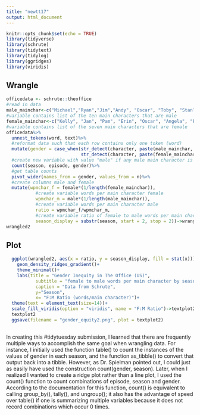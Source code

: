 ```yaml
---
title: "newtt17"
output: html_document
---
```


```r
knitr::opts_chunk$set(echo = TRUE)
library(tidyverse)
library(schrute)
library(tidytext)
library(tidylog)
library(ggridges)
library(viridis)
```

## Wrangle

```r
officedata <- schrute::theoffice
#read in data
male_mainchar<-c("Michael","Ryan","Jim","Andy", "Oscar", "Toby", "Stanley", "Dwight", "Kevin", "Darryl")
#variable contains list of the ten main characters that are male
female_mainchar<-c("Kelly", "Jan", "Pam", "Erin", "Oscar", "Angela", "Phyllis")
#variable contains list of the seven main characters that are female
officedata%>%
  unnest_tokens(word, text)%>%
  #reformat data such that each row contains only one token (word)
  mutate(gender = case_when(str_detect(character, paste(male_mainchar, collapse = "|"))~"male", 
                            str_detect(character, paste(female_mainchar, collapse = "|"))~"female"))%>%
  #create new variable with value "male" if any male main character is detected in the observation and value "female" if any female main character is detected in the observation
  count(season, episode, gender)%>%
  #get table counts
  pivot_wider(names_from = gender, values_from = n)%>%
  #create columns male and female
  mutate(wpmchar_f = female*(1/length(female_mainchar)),
           #create variable words per main character female
           wpmchar_m = male*(1/length(male_mainchar)),
           #create variable words per main character male
           ratio = wpmchar_f/wpmchar_m,
           #create variable ratio of female to male words per main character
           season_display = substr(season, start = 2, stop = 2))->wrangled2 #extract second value from season strings for display-ready format
wrangled2
```
## Plot
```r
  ggplot(wrangled2, aes(x = ratio, y = season_display, fill = stat(x)))+
    geom_density_ridges_gradient()+
    theme_minimal()+
    labs(title = "Gender Inequity in The Office (US)", 
           subtitle = "female to male words per main character by season", 
           caption = "Data from Schrute", 
           y="Season", 
           x= "F:M Ratio (words/main character)")+
  theme(text = element_text(size=14))+
  scale_fill_viridis(option = "viridis", name = "F:M Ratio")->textplot2
  textplot2
  ggsave(filename = "gender_equity2.png", plot = textplot2)
  
```
In creating this #tidytuesday submission, I learned that there are frequently multiple ways to accomplish the same goal when wrangling data. For instance, I initially used the function table() to count the instances of the values of gender in each season, and the function as_tibble() to convert that output back into a tibble. However, as Dr. Spielman pointed out, I could just as easily have used the construction count(gender, season). Later, when I realized I wanted to create a ridge plot rather than a line plot, I used the count() function to count combinations of episode, season and gender. According to the documentation for this function, count() is equivalent to calling group_by(), tally(), and ungroup(); it also has the advantage of speed over table() if one is summarizing multiple variables because it does not record combinations which occur 0 times. 

